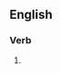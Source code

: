 ==English==

===Verb===
{{head|en|present participle}}

# {{present participle of|surrogate|lang=en|nocat=1}}